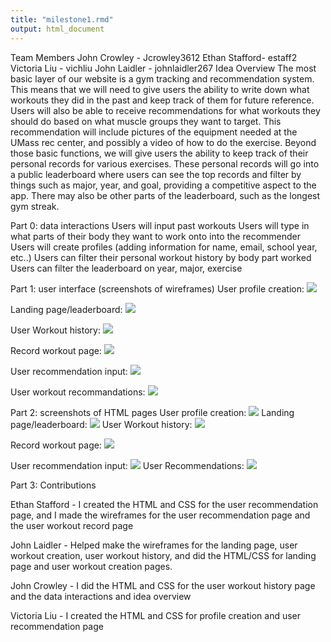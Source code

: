 ```yaml
---
title: "milestone1.rmd"
output: html_document
---
```


Team Members
John Crowley - Jcrowley3612
Ethan Stafford- estaff2
Victoria Liu - vichliu
John Laidler - johnlaidler267
Idea Overview
The most basic layer of our website is a gym tracking and recommendation system. This means that we will need to give users the ability to write down what workouts they did in the past and keep track of them for future reference. Users will also be able to receive recommendations for what workouts they should do based on what muscle groups they want to target. This recommendation will include pictures of the equipment needed at the UMass rec center, and possibly a video of how to do the exercise. 
	Beyond those basic functions, we will give users the ability to keep track of their personal records for various exercises. These personal records will go into a public leaderboard where users can see the top records and filter by things such as major, year, and goal, providing a competitive aspect to the app. There may also be other parts of the leaderboard, such as the longest gym streak. 

Part 0: data interactions
Users will input past workouts
Users will type in what parts of their body they want to work onto into the recommender 
Users will create profiles (adding information for name, email, school year, etc..)
Users can filter their personal workout history by body part worked 
Users can filter the leaderboard on year, major, exercise

	
Part 1: user interface (screenshots of wireframes)
User profile creation:
![](images/image8.png)




Landing page/leaderboard:
![](images/image12.png)

User Workout history:
![](images/image6.png)


Record workout page:
![](images/image10.png)

User recommendation input: 
![](images/image11.png)

User workout recommandations: 
![](images/image5.png)

Part 2: screenshots of HTML pages
User profile creation:
![](images/image3.png)
Landing page/leaderboard:
![](images/image7.png)
User Workout history:
![](images/image9.png)

Record workout page:
![](images/image2.png) 

User recommendation input:
![](images/image4.png)
User Recommendations:
![](images/image1.png)

Part 3: Contributions

Ethan Stafford - I created the HTML and CSS for the user recommendation page, and I made the wireframes for the user recommendation page and the user workout record page

John Laidler - Helped make the wireframes for the landing page, user workout creation, user workout history, and did the HTML/CSS for landing page and user workout creation pages.

John Crowley - I did the HTML and CSS for the user workout history page and the data interactions and idea overview 

Victoria Liu - I created the HTML and CSS for profile creation and user recommendation page 


